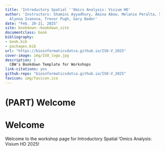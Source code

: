 ```yaml
--- 
title: 'Introductory Spatial ''Omics Analysis: Visium HD'
author: 'Instructors: Shamini Ayyadhury, Amina Abow, Melanie Peralta, Savannah Kipatrick,
  Alyona Ivanova, Trevor Pugh, Gary Bader'
date: "Feb. 20-21, 2025"
site: bookdown::bookdown_site
documentclass: book
bibliography:
- book.bib
- packages.bib
url: "https://bioinformaticsdotca.github.io/ISO-V_2025"
cover-image: img/ISO_logo.jpg
description: |
  CBW's Bookdown Template for Workshops
link-citations: yes
github-repo: "bioinformaticsdotca.github.io/ISO-V_2025"
favicon: img/favicon.ico
---
```


# (PART) Welcome {-}

# Welcome

Welcome to the workshop page for Introductory Spatial 'Omics Analysis: Visium HD 2025!


